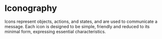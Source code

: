
# Iconography

Icons represent objects, actions, and states, and are used to communicate a message. Each icon is designed to be simple, friendly and reduced to its minimal form, expressing essential characteristics.

<TabIcons />
